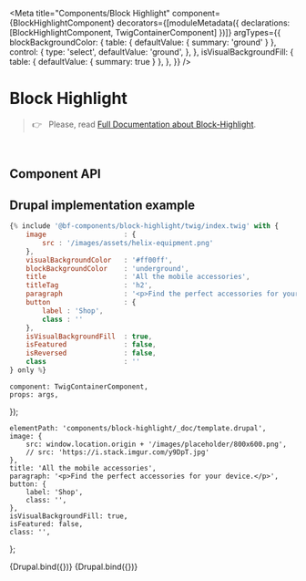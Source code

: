 
<Meta
    title="Components/Block Highlight"
    component={BlockHighlightComponent}
    decorators={[moduleMetadata({ declarations: [BlockHighlightComponent, TwigContainerComponent] })]}
    argTypes={{
        blockBackgroundColor: {
            table: { defaultValue: { summary: 'ground' } },
            control: {
                type: 'select',
                defaultValue: 'ground',
            },
        },
        isVisualBackgroundFill: {
            table: { defaultValue: { summary: true } },
        },
    }}
/>

# Block Highlight

> 👉 &nbsp; Please, read [Full Documentation about Block-Highlight](https://zeroheight.com/79f1d3365/p/688590-block-highlight).

<br />

## Component API

<ArgsTable of={BlockHighlightComponent} />

## Drupal implementation example

```jsx
{% include '@bf-components/block-highlight/twig/index.twig' with {
    image                   : {
        src : '/images/assets/helix-equipment.png'
    },
    visualBackgroundColor   : '#ff00ff',
    blockBackgroundColor    : 'underground',
    title                   : 'All the mobile accessories',
    titleTag                : 'h2',
    paragraph               : '<p>Find the perfect accessories for your device.</p>',
    button                  : {
        label : 'Shop',
        class : ''
    },
    isVisualBackgroundFill  : true,
    isFeatured              : false,
    isReversed              : false,
    class                   : ''
} only %}
```

    component: TwigContainerComponent,
    props: args,
});

    elementPath: 'components/block-highlight/_doc/template.drupal',
    image: {
        src: window.location.origin + '/images/placeholder/800x600.png',
        // src: 'https://i.stack.imgur.com/y9DpT.jpg'
    },
    title: 'All the mobile accessories',
    paragraph: '<p>Find the perfect accessories for your device.</p>',
    button: {
        label: 'Shop',
        class: '',
    },
    isVisualBackgroundFill: true,
    isFeatured: false,
    class: '',
};

<Canvas withSource="none">
    <Story
        name="Drupal"
        height="800px"
        args={{
            ...commonProps,
            isReversed: undefined,
        }}
    >
        {Drupal.bind({})}
    </Story>
</Canvas>

<Canvas withSource="none">
    <Story
        name="Drupal - Usage example"
        height="800px"
        parameters={{ options: { showPanel: false } }}
        args={{
            ...commonProps,
            elementPath: 'components/block-highlight/_doc/template-usage-example.drupal',
            image: null,
            isReversed: undefined,
        }}
    >
        {Drupal.bind({})}
    </Story>
</Canvas>
